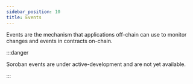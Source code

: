 ```yaml
---
sidebar_position: 10
title: Events
---
```


Events are the mechanism that applications off-chain can use to monitor changes and events in contracts on-chain.

:::danger 

Soroban events are under active-development and are not yet available. 

:::
